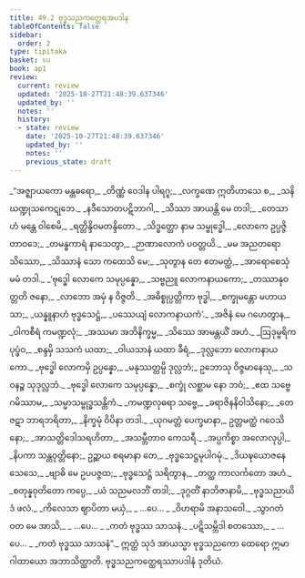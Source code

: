 ```yaml
---
title: 49.2 ဗုဒ္ဓသညကတ္ထေရအပဒါန
tableOfContents: false
sidebar:
  order: 2
type: tipitaka
basket: su
book: ap1
review:
  current: review
  updated: '2025-10-27T21:48:39.637346'
  updated_by: ''
  notes: ''
  history:
  - state: review
    date: '2025-10-27T21:48:39.637346'
    updated_by: ''
    notes: ''
    previous_state: draft
---
```



<ReviewStatus review={frontmatter.review} showDetails={true} />

<HypothesisAnnotation frontmatter={frontmatter} />

<DynamicBreadcrumb />

<Division number="9" book="ap1" e="ch" v="20" p="429">

<Paragraph number="6195" type="verses" book="ap1">
_“အဇ္ဈာယကော မန္တဓရော,_  
_တိဏ္ဏံ ဝေဒါန ပါရဂူ;_  
_လက္ခဏေ ဣတိဟာသေ စ,_  
_သနိဃဏ္ဍုသကေဋုဘေ._  

</Paragraph>

</Division>
<Division number="10" book="ap1" e="ch" v="20" p="429">

<Paragraph number="6196" type="verses" book="ap1">
_နဒီသောတပဋိဘာဂါ,_  
_သိဿာ အာယန္တိ မေ တဒါ;_  
_တေသာဟံ မန္တေ ဝါစေမိ,_  
_ရတ္တိန္ဒိဝမတန္ဒိတော._  

</Paragraph>

</Division>
<Division number="11" book="ap1" e="ch" v="20" p="429">

<Paragraph number="6197" type="verses" book="ap1">
_သိဒ္ဓတ္ထော နာမ သမ္ဗုဒ္ဓေါ,_  
_လောကေ ဥပ္ပဇ္ဇိ တာဝဒေ;_  
_တမန္ဓကာရံ နာသေတွာ,_  
_ဉာဏာလောကံ ပဝတ္တယိ._  

</Paragraph>

</Division>
<Division number="12" book="ap1" e="ch" v="20" p="430">

<Paragraph number="6198" type="verses" book="ap1">
_မမ အညတရော သိဿော,_  
_သိဿာနံ သော ကထေသိ မေ;_  
_သုတွာန တေ ဧတမတ္ထံ,_  
_အာရောစေသုံ မမံ တဒါ._  

</Paragraph>

</Division>
<Division number="13" book="ap1" e="ch" v="20" p="430">

<Paragraph number="6199" type="verses" book="ap1">
_‘ဗုဒ္ဓေါ လောကေ သမုပ္ပန္နော,_  
_သဗ္ဗညူ လောကနာယကော;_  
_တဿာနုဝတ္တတိ ဇနော,_  
_လာဘော အမှံ န ဝိဇ္ဇတိ._  

</Paragraph>

</Division>
<Division number="14" book="ap1" e="ch" v="20" p="430">

<Paragraph number="6200" type="verses" book="ap1">
_အဓိစ္စုပ္ပတ္တိကာ ဗုဒ္ဓါ,_  
_စက္ခုမန္တော မဟာယသာ;_  
_ယန္နူနာဟံ ဗုဒ္ဓသေဋ္ဌံ,_  
_ပဿေယျံ လောကနာယကံ’._  

</Paragraph>

</Division>
<Division number="15" book="ap1" e="ch" v="20" p="430">

<Paragraph number="6201" type="verses" book="ap1">
_အဇိနံ မေ ဂဟေတွာန,_  
_ဝါကစီရံ ကမဏ္ဍလုံ;_  
_အဿမာ အဘိနိက္ခမ္မ,_  
_သိဿေ အာမန္တယိံ အဟံ._  

</Paragraph>

</Division>
<Division number="16" book="ap1" e="ch" v="20" p="430">

<Paragraph number="6202" type="verses" book="ap1">
_ဩဒုမ္ဗရိကပုပ္ဖံဝ,_  
_စန္ဒမှိ သသကံ ယထာ;_  
_ဝါယသာနံ ယထာ ခီရံ,_  
_ဒုလ္လဘော လောကနာယကော._  

</Paragraph>

</Division>
<Division number="17" book="ap1" e="ch" v="20" p="430">

<Paragraph number="6203" type="verses" book="ap1">
_ဗုဒ္ဓေါ လောကမှိ ဥပ္ပန္နော,_  
_မနုဿတ္တမ္ပိ ဒုလ္လဘံ;_  
ဥဘောသု ဝိဇ္ဇမာနေသု,_  
_သဝနဉ္စ သုဒုလ္လဘံ._  

</Paragraph>

</Division>
<Division number="18" book="ap1" e="ch" v="20" p="430">

<Paragraph number="6204" type="verses" book="ap1">
_ဗုဒ္ဓေါ လောကေ သမုပ္ပန္နော,_  
_စက္ခုံ လစ္ဆာမ နော ဘဝံ;_  
_ဧထ သဗ္ဗေ ဂမိဿာမ,_  
_သမ္မာသမ္ဗုဒ္ဓသန္တိကံ._  

</Paragraph>

</Division>
<Division number="19" book="ap1" e="ch" v="20" p="430">

<Paragraph number="6205" type="verses" book="ap1">
_ကမဏ္ဍလုဓရာ သဗ္ဗေ,_  
_ခရာဇိနနိဝါသိနော;_  
_တေ ဇဋာ ဘာရဘရိတာ,_  
_နိက္ခမုံ ဝိပိနာ တဒါ._  

</Paragraph>

</Division>
<Division number="20" book="ap1" e="ch" v="20" p="430">

<Paragraph number="6206" type="verses" book="ap1">
_ယုဂမတ္တံ ပေက္ခမာနာ,_  
ဥတ္တမတ္ထံ ဂဝေသိနော;_  
_အာသတ္တိဒေါသရဟိတာ,_  
_အသမ္ဘီတာဝ ကေသရီ._  

</Paragraph>

</Division>
<Division number="21" book="ap1" e="ch" v="20" p="430">

<Paragraph number="6207" type="verses" book="ap1">
_အပ္ပကိစ္စာ အလောလုပ္ပါ,_  
_နိပကာ သန္တဝုတ္တိနော;_  
ဥဉ္ဆာယ စရမာနာ တေ,_  
_ဗုဒ္ဓသေဋ္ဌမုပါဂမုံ._  

</Paragraph>

</Division>
<Division number="22" book="ap1" e="ch" v="20" p="430">

<Paragraph number="6208" type="verses" book="ap1">
_ဒိယဍ္ဎယောဇနေ သေသေ,_  
_ဗျာဓိ မေ ဥပပဇ္ဇထ;_  
_ဗုဒ္ဓသေဋ္ဌံ သရိတွာန,_  
_တတ္ထ ကာလင်္ကတော အဟံ._  

</Paragraph>

</Division>
<Division number="23" book="ap1" e="ch" v="20" p="430">

<Paragraph number="6209" type="verses" book="ap1">
_စတုန္နဝုတိတော ကပ္ပေ,_  
_ယံ သညမလဘိံ တဒါ;_  
_ဒုဂ္ဂတိံ နာဘိဇာနာမိ,_  
_ဗုဒ္ဓသညာယိဒံ ဖလံ._  

</Paragraph>

</Division>
<Division number="24" book="ap1" e="ch" v="20" p="431">

<Paragraph number="6210" type="verses" book="ap1">
_ကိလေသာ ဈာပိတာ မယှံ,_  
_ …ပေ… _  
_ဝိဟရာမိ အနာသဝေါ._  

</Paragraph>

</Division>
<Division number="25" book="ap1" e="ch" v="20" p="431">

<Paragraph number="6211" type="verses" book="ap1">
_သွာဂတံ ဝတ မေ အာသိ,_  
_ …ပေ… _  
_ကတံ ဗုဒ္ဓဿ သာသနံ._  

</Paragraph>

</Division>
<Division number="26" book="ap1" e="ch" v="20" p="431">

<Paragraph number="6212" type="verses" book="ap1">
_ပဋိသမ္ဘိဒါ စတဿော,_  
_ …ပေ… _  
_ကတံ ဗုဒ္ဓဿ သာသနံ”._  

</Paragraph>

<Paragraph number="6213" book="ap1">
ဣတ္ထံ သုဒံ အာယသ္မာ ဗုဒ္ဓသညကော ထေရော ဣမာ ဂါထာယော အဘာသိတ္ထာတိ.

</Paragraph>
</Division>

<Paragraph number="6214" type="center" book="ap1">
ဗုဒ္ဓသညကတ္ထေရဿာပဒါနံ ဒုတိယံ.
</Paragraph>
